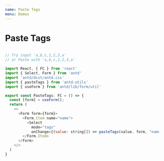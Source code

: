 ```yaml
---
name: Paste Tags
menu: Demos
---
```



# Paste Tags


<Playground>
  <PasteTags />
</Playground>

``` javascript

// Try input 'a,b,c,1,2,3,a'
// or Paste with 'a,b,c,1,2,3,a'

import React, { FC } from 'react'
import { Select, Form } from 'antd'
import 'antd/dist/antd.css'
import { pasteTags } from 'antd-utils'
import { useForm } from 'antd/lib/form/util'

export const PasteTags: FC = () => {
  const [form] = useForm();
  return (
    <>
      <Form form={form}>
        <Form.Item name="name">
          <Select
            mode="tags"
            onChange={(value: string[]) => pasteTags(value, form, "name")} />
        </Form.Item>
      </Form>
    </>
  )
}
```